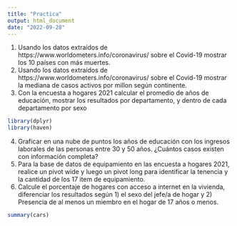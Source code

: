 ```yaml
---
title: "Practica"
output: html_document
date: "2022-09-28"
---
```


1. Usando los datos extraídos de https://www.worldometers.info/coronavirus/ sobre el Covid-19 mostrar los 10 países con más muertes.
2. Usando los datos extraídos de https://www.worldometers.info/coronavirus/ sobre el Covid-19 mostrar la mediana de casos activos por millon según continente.
3. Con la encuesta a hogares 2021 calcular el promedio de años de educación, mostrar los resultados por departamento, y dentro de cada departamento por sexo

```r
library(dplyr)
library(haven)


```

4. Graficar en una nube de puntos los años de educación con los ingresos laborales de las personas entre 30 y 50 años. ¿Cuántos casos existen con información completa?
5. Para la base de datos de equipamiento en las encuesta a hogares 2021, realice un pivot wide y luego un pivot long para identificar la tenencia y la cantidad de los 17 item de equipamiento.
6. Calcule el porcentaje de hogares con acceso a internet en la vivienda, diferenciar los resultados según 1) el sexo del jefe/a de hogar y 2) Presencia de al menos un miembro en el hogar de 17 años o menos.

```r
summary(cars)
```

